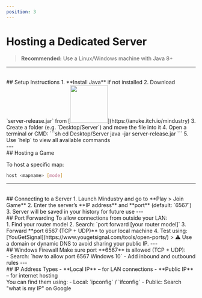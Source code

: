 ```yaml
---
position: 3
---
```


# Hosting a Dedicated Server
> **Recommended:** Use a Linux/Windows machine with Java 8+
---
<br />
## Setup Instructions
1. **Install Java** if not installed
2. Download `server-release.jar` from [<img src="https://static.itch.io/images/badge.svg" height="100px" width="100px" />](https://anuke.itch.io/mindustry)
3. Create a folder (e.g. `Desktop/Server`) and move the file into it
4. Open a terminal or CMD:
   ```sh
   cd Desktop/Server
   java -jar server-release.jar
   ```
5. Use `help` to view all available commands
<br />
---
<br />
## Hosting a Game

To host a specific map:
```sh
host <mapname> [mode]
```
---
<br />
## Connecting to a Server
1. Launch Mindustry and go to **Play > Join Game**
2. Enter the server’s **IP address** and **port** (default: `6567`)
3. Server will be saved in your history for future use
---
<br />
## Port Forwarding
To allow connections from outside your LAN:
<br />
1. Find your router model
2. Search: `port forward [your router model]`
3. Forward **port 6567 (TCP + UDP)** to your local machine
4. Test using: [YouGetSignal](https://www.yougetsignal.com/tools/open-ports/)
> ⚠️ Use a domain or dynamic DNS to avoid sharing your public IP.
---
<br />
## Windows Firewall
Make sure port **6567** is allowed (TCP + UDP):
<br />
- Search: `how to allow port 6567 Windows 10`
- Add inbound and outbound rules
---
<br />
## IP Address Types
- **Local IP** – for LAN connections
- **Public IP** – for internet hosting
<br />
You can find them using:
- Local: `ipconfig` / `ifconfig`
- Public: Search "what is my IP" on Google